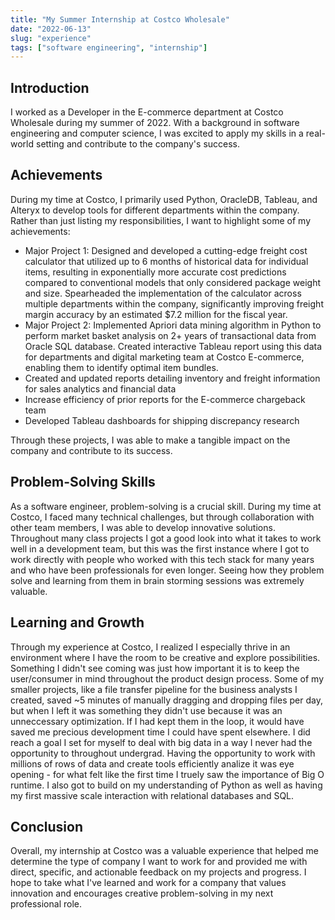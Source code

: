 ```yaml
---
title: "My Summer Internship at Costco Wholesale"
date: "2022-06-13"
slug: "experience"
tags: ["software engineering", "internship"]
---
```


## Introduction

I worked as a Developer in the E-commerce department at Costco Wholesale during my summer of 2022. With a background in software engineering and computer science, I was excited to apply my skills in a real-world setting and contribute to the company's success.

## Achievements

During my time at Costco, I primarily used Python, OracleDB, Tableau, and Alteryx to develop tools for different departments within the company. Rather than just listing my responsibilities, I want to highlight some of my achievements:

- Major Project 1: Designed and developed a cutting-edge freight cost calculator that utilized up to 6 months of historical data for individual items, resulting in exponentially more accurate cost predictions compared to conventional models that only considered package weight and size. Spearheaded the implementation of the calculator across multiple departments within the company, significantly improving freight margin accuracy by an estimated $7.2 million for the fiscal year.
- Major Project 2: Implemented Apriori data mining algorithm in Python to perform market basket analysis on 2+ years of transactional data from Oracle SQL database. Created interactive Tableau report using this data for departments and digital marketing team at Costco E-commerce, enabling them to identify optimal item bundles.
- Created and updated reports detailing inventory and freight information for sales analytics and financial data
- Increase efficiency of prior reports for the E-commerce chargeback team 
- Developed Tableau dashboards for shipping discrepancy research

Through these projects, I was able to make a tangible impact on the company and contribute to its success.

## Problem-Solving Skills

As a software engineer, problem-solving is a crucial skill. During my time at Costco, I faced many technical challenges, but through collaboration with other team members, I was able to develop innovative solutions. Throughout many class projects I got a good look into what it takes to work well in a development team, but this was the first instance where I got to work directly with people who worked with this tech stack for many years and who have been professionals for even longer. Seeing how they problem solve and learning from them in brain storming sessions was extremely valuable.

## Learning and Growth

Through my experience at Costco, I realized I especially thrive in an environment where I have the room to be creative and explore possibilities. Something I didn't see coming was just how important it is to keep the user/consumer in mind throughout the product design process. Some of my smaller projects, like a file transfer pipeline for the business analysts I created, saved ~5 minutes of manually dragging and dropping files per day, but when I left it was something they didn't use because it was an unneccessary optimization. If I had kept them in the loop, it would have saved me precious development time I could have spent elsewhere.
I did reach a goal I set for myself to deal with big data in a way I never had the opportunity to throughout undergrad. Having the opportunity to work with millions of rows of data and create tools efficiently analize it was eye opening - for what felt like the first time I truely saw the importance of Big O runtime. 
I also got to build on my understanding of Python as well as having my first massive scale interaction with relational databases and SQL. 

## Conclusion

Overall, my internship at Costco was a valuable experience that helped me determine the type of company I want to work for and provided me with direct, specific, and actionable feedback on my projects and progress. I hope to take what I've learned and work for a company that values innovation and encourages creative problem-solving in my next professional role.


